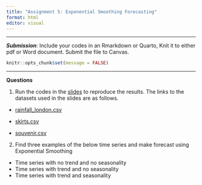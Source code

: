 ```yaml
---
title: "Assignment 5: Exponential Smoothing Forecasting"
format: html
editor: visual
---
```


------------------------------------------------------------------------

***Submission***: Include your codes in an Rmarkdown or Quarto, Knit it to either pdf or Word document. Submit the file to Canvas.  

```r
knitr::opts_chunk$set(message = FALSE)
```

------------------------------------------------------------------------

**Questions** 

1. Run the codes in the [slides](https://bryantstats.github.io/math475/slides/5.html#1) to reproduce the results. The links to the datasets used in the slides are as follows.

  - [rainfall_london.csv](https://bryantstats.github.io/math475/slides/rainfall_london.csv)
  
  - [skirts.csv](https://bryantstats.github.io/math475/slides/skirts.csv)
  
  - [souvenir.csv](https://bryantstats.github.io/math475/slides/souvenir.csv)

2. Find three examples of the below time series and make forecast using Exponential Smoothing

- Time series with no trend and no seasonality
- Time series with trend and no seasonality
- Time series with trend and seasonality